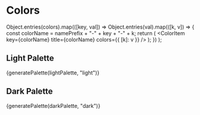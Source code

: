 


<Meta title="Color Palette" />

# Colors

  Object.entries(colors).map(([key, val]) =>
    Object.entries(val).map(([k, v]) => {
      const colorName = namePrefix + "-" + key + "-" + k;
      return (
        <ColorItem key={colorName} title={colorName} colors={{ [k]: v }} />
      );
    })
  );

<Canvas>
  <ColorPalette>
    <ColorItem key="Primary" title="Primary" colors={primaryPalette} />
  </ColorPalette>
  <ColorPalette>
    <ColorItem key="Gray" title="Gray" colors={grayPalette} />
  </ColorPalette>
  <div>
    <SideBySide>
      <div className="bg-gray-100 p-3">
        <h2>Light Palette</h2>
        <ColorPalette> {generatePalette(lightPalette, "light")}</ColorPalette>
      </div>
      <ThemeProvider theme={ensure(stbThemes.dark)}>
        <div className="bg-gray-800 p-3">
          <h2>Dark Palette</h2>
          <ColorPalette> {generatePalette(darkPalette, "dark")}</ColorPalette>
        </div>
      </ThemeProvider>
    </SideBySide>
  </div>
</Canvas>
